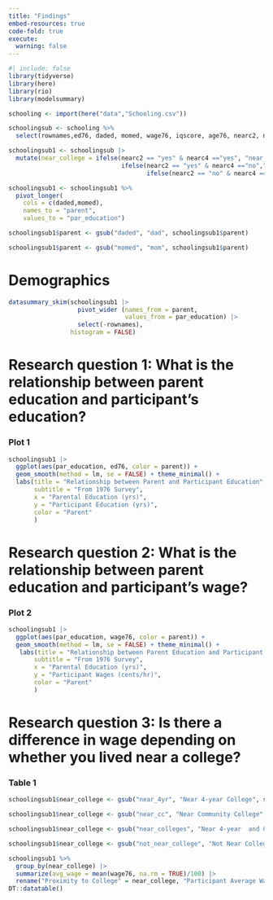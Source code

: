 ```yaml
---
title: "Findings"
embed-resources: true
code-fold: true
execute: 
  warning: false
---
```



```r
#| include: false
library(tidyverse)
library(here)
library(rio)
library(modelsummary)
```

```r
schooling <- import(here("data","Schooling.csv"))
```

```r
schoolingsub <- schooling %>%
  select(rownames,ed76, daded, momed, wage76, iqscore, age76, nearc2, nearc4)

```

```r
schoolingsub1 <- schoolingsub |> 
  mutate(near_college = ifelse(nearc2 == "yes" & nearc4 =="yes", "near_colleges", 
                               ifelse(nearc2 == "yes" & nearc4 =="no","near_cc", 
                                      ifelse(nearc2 == "no" & nearc4 =="yes","near_4yr", "not_near_college")))) 
```

```r
schoolingsub1 <- schoolingsub1 %>%
  pivot_longer(
    cols = c(daded,momed),
    names_to = "parent",
    values_to = "par_education")

schoolingsub1$parent <- gsub("daded", "dad", schoolingsub1$parent)

schoolingsub1$parent <- gsub("momed", "mom", schoolingsub1$parent)
```

# Demographics

```r
datasummary_skim(schoolingsub1 |> 
                   pivot_wider (names_from = parent,
                                values_from = par_education) |> 
                   select(-rownames),
                 histogram = FALSE)
```

# Research question 1: What is the relationship between parent education and participant's education?

### Plot 1

```r
schoolingsub1 |> 
  ggplot(aes(par_education, ed76, color = parent)) +
  geom_smooth(method = lm, se = FALSE) + theme_minimal() +
  labs(title = "Relationship between Parent and Participant Education",
       subtitle = "From 1976 Survey",
       x = "Parental Education (yrs)",
       y = "Participant Education (yrs)",
       color = "Parent"
       )

```

# Research question 2: What is the relationship between parent education and participant's wage?

### Plot 2

```r
schoolingsub1 |> 
  ggplot(aes(par_education, wage76, color = parent)) +
  geom_smooth(method = lm, se = FALSE) + theme_minimal() +
   labs(title = "Relationship between Parent Education and Participant Wages",
       subtitle = "From 1976 Survey",
       x = "Parental Education (yrs)",
       y = "Participant Wages (cents/hr)",
       color = "Parent"
       )
```

# Research question 3: Is there a difference in wage depending on whether you lived near a college?

### Table 1

```r
schoolingsub1$near_college <- gsub("near_4yr", "Near 4-year College", schoolingsub1$near_college)

schoolingsub1$near_college <- gsub("near_cc", "Near Community College", schoolingsub1$near_college)

schoolingsub1$near_college <- gsub("near_colleges", "Near 4-year  and Community College", schoolingsub1$near_college)

schoolingsub1$near_college <- gsub("not_near_college", "Not Near College", schoolingsub1$near_college)

schoolingsub1 %>%   
  group_by(near_college) |> 
  summarize(avg_wage = mean(wage76, na.rm = TRUE)/100) |>
  rename("Proximity to College" = near_college, "Participant Average Wage per Hour" = avg_wage) %>%
DT::datatable()
```
